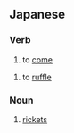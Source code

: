 ==Japanese==

===Verb===
{{ja-verb|type=kuru}}

# {{ja-def|来る}} to [[come]]

{{ja-verb|tr=trans|type=1}}
# {{ja-def|繰る}} to [[ruffle]]

===Noun===
{{ja-noun}}

# {{ja-def|佝僂}} [[rickets]]